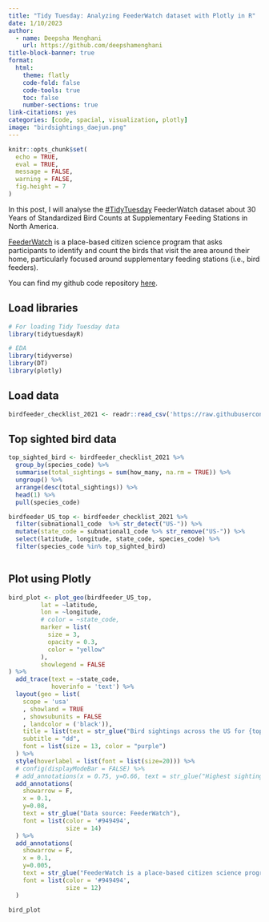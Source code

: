 ```yaml
---
title: "Tidy Tuesday: Analyzing FeederWatch dataset with Plotly in R"
date: 1/10/2023
author:
  - name: Deepsha Menghani 
    url: https://github.com/deepshamenghani
title-block-banner: true
format:
  html:
    theme: flatly
    code-fold: false
    code-tools: true
    toc: false
    number-sections: true
link-citations: yes
categories: [code, spacial, visualization, plotly]
image: "birdsightings_daejun.png"
---
```

```r
knitr::opts_chunk$set(
  echo = TRUE,
  eval = TRUE,
  message = FALSE,
  warning = FALSE,
  fig.height = 7
)
```

In this post, I will analyse the [#TidyTuesday](https://github.com/rfordatascience/tidytuesday/tree/master/) FeederWatch dataset about 30 Years of Standardized Bird Counts at Supplementary Feeding Stations in North America.

[FeederWatch](https://www.frontiersin.org/articles/10.3389/fevo.2021.619682/full) is a place-based citizen science program that asks participants to identify and count the birds that visit the area around their home, particularly focused around supplementary feeding stations (i.e., bird feeders). 

::: callout-tip
You can find my github code repository [here](https://github.com/deepshamenghani/tidytuesday/tree/master/2023/Week2_birdfeeder).
:::

## Load libraries

```r

# For loading Tidy Tuesday data
library(tidytuesdayR)

# EDA
library(tidyverse)
library(DT)
library(plotly)


```

## Load data

```r
birdfeeder_checklist_2021 <- readr::read_csv('https://raw.githubusercontent.com/rfordatascience/tidytuesday/master/data/2023/2023-01-10/PFW_2021_public.csv')

```

## Top sighted bird data

```r
top_sighted_bird <- birdfeeder_checklist_2021 %>% 
  group_by(species_code) %>% 
  summarise(total_sightings = sum(how_many, na.rm = TRUE)) %>% 
  ungroup() %>% 
  arrange(desc(total_sightings)) %>% 
  head(1) %>%
  pull(species_code)

```

```r
birdfeeder_US_top <- birdfeeder_checklist_2021 %>% 
  filter(subnational1_code  %>% str_detect("US-")) %>% 
  mutate(state_code = subnational1_code %>% str_remove("US-")) %>% 
  select(latitude, longitude, state_code, species_code) %>% 
  filter(species_code %in% top_sighted_bird)
    
```

## Plot using Plotly

```r

bird_plot <- plot_geo(birdfeeder_US_top,
         lat = ~latitude,
         lon = ~longitude,
         # color = ~state_code,
         marker = list(
           size = 3, 
           opacity = 0.3,
           color = "yellow"
         ),
         showlegend = FALSE
) %>% 
  add_trace(text = ~state_code,
            hoverinfo = 'text') %>% 
  layout(geo = list(
    scope = 'usa'
    , showland = TRUE
    , showsubunits = FALSE
    , landcolor = ('black')), 
    title = list(text = str_glue("Bird sightings across the US for {top_sighted_bird} \n Nov, 2020 to Apr, 2021"), y = 0.95, x = 0.5, xanchor = 'center', yanchor =  'top'),
    subtitle = "dd",
    font = list(size = 13, color = "purple")
  ) %>% 
  style(hoverlabel = list(font = list(size=20))) %>% 
  # config(displayModeBar = FALSE) %>%
  # add_annotations(x = 0.75, y=0.66, text = str_glue("Highest sightings\nPA"), ax = 5, ay = -80, font = list(size = 14)) %>% 
  add_annotations(
    showarrow = F,
    x = 0.1,
    y=0.08,
    text = str_glue("Data source: FeederWatch"),
    font = list(color = '#949494',
                size = 14)
  ) %>% 
  add_annotations(
    showarrow = F,
    x = 0.1,
    y=0.005,
    text = str_glue("FeederWatch is a place-based citizen science program that asks participants \nto identify and count the birds that visit the area around their home.    "),
    font = list(color = '#949494',
                size = 12)
  )

bird_plot
```



